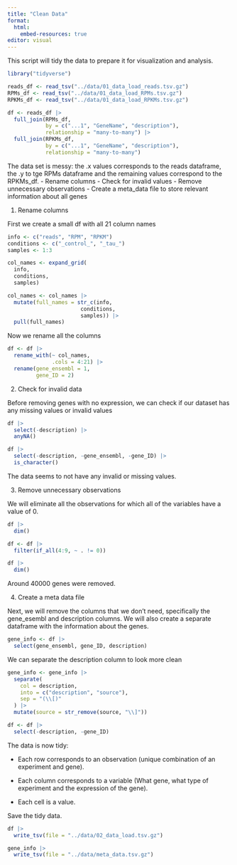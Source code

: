```yaml
---
title: "Clean Data"
format:
  html:
    embed-resources: true
editor: visual
---
```


This script will tidy the data to prepare it for visualization and analysis.

```r
library("tidyverse")
```

```r

reads_df <- read_tsv("../data/01_data_load_reads.tsv.gz")
RPMs_df <- read_tsv("../data/01_data_load_RPMs.tsv.gz")
RPKMs_df <- read_tsv("../data/01_data_load_RPKMs.tsv.gz")
```

```r
df <- reads_df |> 
  full_join(RPMs_df,
            by = c("...1", "GeneName", "description"),
            relationship = "many-to-many") |> 
  full_join(RPKMs_df,
            by = c("...1", "GeneName", "description"),
            relationship = "many-to-many")
```

The data set is messy: the .x values corresponds to the reads dataframe, the .y to tge RPMs dataframe and the remaining values correspond to the RPKMs_df. - Rename columns - Check for invalid values - Remove unnecessary observations - Create a meta_data file to store relevant information about all genes

1.  Rename columns

First we create a small df with all 21 column names

```r
info <- c("reads", "RPM", "RPKM")
conditions <- c("_control_", "_tau_")
samples <- 1:3

col_names <- expand_grid(
  info,
  conditions,
  samples)

```

```r
col_names <- col_names |> 
  mutate(full_names = str_c(info,
                       conditions,
                       samples)) |> 
  pull(full_names)
```

Now we rename all the columns

```r
df <- df |> 
  rename_with(~ col_names,
              .cols = 4:21) |> 
  rename(gene_ensembl = 1,
         gene_ID = 2)
```

2.  Check for invalid data

Before removing genes with no expression, we can check if our dataset has any missing values or invalid values

```r
df |> 
  select(-description) |> 
  anyNA()
```

```r
df |> 
  select(-description, -gene_ensembl, -gene_ID) |> 
  is_character()
```

The data seems to not have any invalid or missing values.

3.  Remove unnecessary observations

We will eliminate all the observations for which all of the variables have a value of 0.

```r
df |> 
  dim()
```

```r
df <- df |>
  filter(if_all(4:9, ~ . != 0))

df |> 
  dim()
```

Around 40000 genes were removed.

4.  Create a meta data file

Next, we will remove the columns that we don't need, specifically the gene_esembl and description columns. We will also create a separate dataframe with the information about the genes.

```r
gene_info <- df |> 
  select(gene_ensembl, gene_ID, description)
```

We can separate the description column to look more clean

```r
gene_info <- gene_info |> 
  separate(
    col = description,
    into = c("description", "source"),
    sep = "(\\[)"
  ) |> 
  mutate(source = str_remove(source, "\\]"))
```

```r
df <- df |>
  select(-description, -gene_ID)
```

The data is now tidy:

-   Each row corresponds to an observation (unique combination of an experiment and gene).

-   Each column corresponds to a variable (What gene, what type of experiment and the expression of the gene).

-   Each cell is a value.

Save the tidy data.

```r
df |> 
  write_tsv(file = "../data/02_data_load.tsv.gz")

gene_info |> 
  write_tsv(file = "../data/meta_data.tsv.gz")
```
